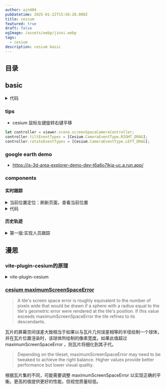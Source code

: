 ```yaml
---
author: ajn404
pubDatetime: 2025-01-22T15:56:20.000Z
title: cesium
featured: true
draft: false
ogImage: /assets/webp/jinxi.webp
tags:
  - cesium
description: cesium basic
---
```


## 目录

## basic


<details>
<summary>代码</summary>

<CodeFromUrl
  lang="tsx"
  highlightRange="1,10"
  url="src/components/react/cesium/template.tsx"
/>

</details>

### tips

- cesium 鼠标左键旋转右键平移

```ts
let controller = viewer.scene.screenSpaceCameraController;
controller.tiltEventTypes = [Cesium.CameraEventType.RIGHT_DRAG];
controller.rotateEventTypes = [Cesium.CameraEventType.LEFT_DRAG];
```

### google earth demo

- https://js-3d-area-explorer-demo-dev-t6a6o7lkja-uc.a.run.app/

### components

#### 实时跟踪


<details>
<summary>当前位置定位：刷新页面，查看当前位置</summary>

<Trackline client:visible />

</details>

<details>
<summary>代码</summary>

<CodeFromUrl
  lang="tsx"
  highlightRange="1,10"
  url="src/components/react/cesium/work/trackline.tsx"
/>

</details>

#### 历史轨迹


<details>
<summary>第一版:实现人员跟踪</summary>

<HistoryLine client:visible />

</details>

## 漫思

### vite-plugin-cesium的原理

<details>
<summary>vite-plugin-cesium</summary>

`vite-plugin-cesium` 是一个用于简化在 Vite 项目中集成 CesiumJS 的插件。它的核心原理是通过自动化配置和资源处理，解决 CesiumJS 在 Vite 中常见的静态资源加载、路径配置、模块兼容性等问题。以下是其工作原理的详细分析：

---

### 1. **自动依赖管理与路径别名**

- **Cesium 安装**：插件会自动安装 `cesium` npm 包，或确保用户已正确安装。
- **别名配置**：在 Vite 配置中设置路径别名，将 `cesium` 指向 `node_modules/cesium`，简化模块导入：
  ```javascript
  // vite.config.js
  export default {
    resolve: {
      alias: {
        cesium: path.resolve(__dirname, "node_modules/cesium"),
      },
    },
  };
  ```

---

### 2. **静态资源处理**

CesiumJS 依赖大量静态资源（如 WebAssembly、图片、CSS 等），这些资源需要被正确加载。

- **资源复制**：插件在开发阶段将 `node_modules/cesium/Build/Cesium` 下的静态资源复制到 Vite 项目的 `public` 目录（或指定路径），确保开发服务器能访问它们。
- **生产构建处理**：在构建阶段，资源会被打包到输出目录（如 `dist`），并通过 `CESIUM_BASE_URL` 配置基础路径。

---

### 3. **Web Workers 与 WASM 配置**

CesiumJS 使用 Web Workers 和 WebAssembly 提升性能，但浏览器安全策略要求这些文件必须通过正确的 MIME 类型和路径加载。

- **Worker 文件处理**：通过 `vite` 的 `worker` 插件配置，将 `.js` 文件标记为 Web Workers，确保其被正确隔离和加载。
- **WASM 配置**：配置 `.wasm` 文件作为异步模块加载，并设置正确的 MIME 类型（如 `application/wasm`）。

---

### 4. **环境变量注入**

- **CESIUM_BASE_URL**：插件自动设置环境变量 `CESIUM_BASE_URL`，指向静态资源的基础路径（如开发环境的 `/public` 或生产环境的相对路径）。CesiumJS 通过此变量加载资源：
  ```javascript
  window.CESIUM_BASE_URL = "/";
  ```

---

### 5. **Vite 构建配置调整**

- **资源包含规则**：扩展 `assetsInclude` 配置，让 Vite 识别 Cesium 相关文件（如 `.glb`, `.czml` 等）。
- **CommonJS 转换**：CesiumJS 使用 CommonJS 模块，插件通过 `@rollup/plugin-commonjs` 将其转换为 ESM，确保与 Vite 的 ESM 环境兼容。
- **依赖优化**：在 `optimizeDeps` 中排除 Cesium，避免 Vite 预构建时处理其复杂依赖。

---

### 6. **开发服务器中间件配置**

- **CORS 头设置**：为开发服务器添加中间件，设置 `Cross-Origin-Opener-Policy` 和 `Cross-Origin-Embedder-Policy` 头，解决 Web Worker 的跨域限制。
- **静态资源代理**：确保对 Cesium 资源的请求被正确代理到本地文件或 CDN。

---

### 7. **生产优化**

- **代码拆分**：配置 Rollup 避免拆分关键 Cesium 模块，保持运行时完整性。
- **资源压缩**：启用 `build.minify` 压缩代码，同时确保 WASM 等二进制文件不被破坏。

---

### 总结

`vite-plugin-cesium` 通过以下方式简化开发：

1. **自动化配置**：隐藏复杂的路径、资源处理和模块转换逻辑。
2. **环境适配**：统一开发和生产环境下的静态资源加载行为。
3. **兼容性处理**：解决 CJS/ESM 模块差异和浏览器安全策略问题。

开发者只需安装插件并导入 Cesium，无需手动处理上述细节，即可快速启动 3D 地理可视化项目。

</details>

### [cesium maximumScreenSpaceError](https://cesium.com/learn/cesiumjs/ref-doc/Cesium3DTileset.html#maximumScreenSpaceError)

> A tile's screen space error is roughly equivalent to the number of pixels wide that would be drawn if a sphere with a radius equal to the tile's geometric error were rendered at the tile's position. If this value exceeds maximumScreenSpaceError the tile refines to its descendants.

瓦片的屏幕空间误差大致相当于如果以与瓦片几何误差相等的半径绘制一个球体，并在瓦片位置渲染时，该球体所绘制的像素宽度。如果此值超过 maximumScreenSpaceError ，则瓦片将细化到其子代。

> Depending on the tileset, maximumScreenSpaceError may need to be tweaked to achieve the right balance. Higher values provide better performance but lower visual quality.

根据瓦片集的不同，可能需要调整 maximumScreenSpaceError 以实现正确的平衡。更高的值提供更好的性能，但视觉质量较低。
